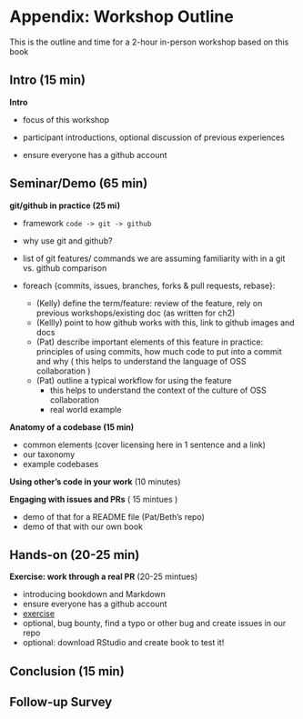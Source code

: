 # Appendix: Workshop Outline

This is the outline and time for a 2-hour in-person workshop based on this book

## Intro (15 min)

**Intro**

- focus of this workshop
- participant introductions, optional discussion of previous experiences

- ensure everyone has a github account

## Seminar/Demo (65 min)

**git/github in practice (25 mi)**

- framework `code -> git -> github`
- why use git and github?

- list of git features/ commands we are assuming familiarity with in a git vs. github comparison
- foreach {commits, issues, branches, forks & pull requests, rebase}:
    - (Kelly) define the term/feature: review of the feature, rely on previous workshops/existing doc (as written for ch2)
    - (Kellly) point to how github works with this, link to github images and docs
    - (Pat) describe important elements of this feature in practice: principles of using commits, how much code to put into a commit and why ( this helps to understand the language of OSS collaboration )
    - (Pat) outline a typical workflow for using the feature
        - this helps to understand the context of the culture of OSS collaboration
        - real world example

**Anatomy of a codebase (15 min)**

- common elements (cover licensing here in 1 sentence and a link)
- our taxonomy
- example codebases

**Using other's code in your work** (10 minutes)

**Engaging with issues and PRs** ( 15 mintues )

- demo of that for a README file (Pat/Beth's repo)
- demo of that with our own book

## Hands-on (20-25 min)

**Exercise: work through a real PR** (20-25 mintues)

- introducing bookdown and Markdown
- ensure everyone has a github account
- [exercise](08-exercise)
- optional, bug bounty, find a typo or other bug and create issues in our repo
- optional: download RStudio and create book to test it!

## Conclusion (15 min)

## Follow-up Survey

